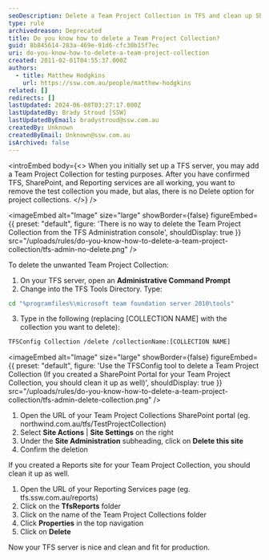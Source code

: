 ```yaml
---
seoDescription: Delete a Team Project Collection in TFS and clean up SharePoint and Reporting Services sites to free up server resources.
type: rule
archivedreason: Deprecated
title: Do you know how to delete a Team Project Collection?
guid: 8b845614-283a-469e-91d6-cfc30b15f7ec
uri: do-you-know-how-to-delete-a-team-project-collection
created: 2011-02-01T04:55:37.000Z
authors:
  - title: Matthew Hodgkins
    url: https://ssw.com.au/people/matthew-hodgkins
related: []
redirects: []
lastUpdated: 2024-06-08T03:27:17.000Z
lastUpdatedBy: Brady Stroud [SSW]
lastUpdatedByEmail: bradystroud@ssw.com.au
createdBy: Unknown
createdByEmail: Unknown@ssw.com.au
isArchived: false
---
```


<introEmbed
  body={<>
When you initially set up a TFS server, you may add a Team Project Collection for testing purposes. After you have confirmed TFS, SharePoint, and Reporting services are all working, you want to remove the test collection you made, but alas, there is no Delete option for project collections.
  </>}
/>

<imageEmbed
  alt="Image"
  size="large"
  showBorder={false}
  figureEmbed={{
    preset: "default",
    figure: 'There is no way to delete the Team Project Collection from the TFS Administration console',
    shouldDisplay: true
  }}
  src="/uploads/rules/do-you-know-how-to-delete-a-team-project-collection/tfs-admin-no-delete.png"
/>

To delete the unwanted Team Project Collection:

1. On your TFS server, open an
   **Administrative Command Prompt**
2. Change into the TFS Tools Directory. Type:

```bash
cd "%programfiles%\microsoft team foundation server 2010\tools"
```

3. Type in the following (replacing [COLLECTION NAME] with the collection you want to delete):

```bash
TFSConfig Collection /delete /collectionName:[COLLECTION NAME]
```


<imageEmbed
  alt="Image"
  size="large"
  showBorder={false}
  figureEmbed={{
    preset: "default",
    figure: 'Use the TFSConfig tool to delete a Team Project Collection (If you created a SharePoint Portal for your Team Project Collection, you should clean it up as well)',
    shouldDisplay: true
  }}
  src="/uploads/rules/do-you-know-how-to-delete-a-team-project-collection/tfs-admin-delete-collection.png"
/>

1. Open the URL of your Team Project Collections SharePoint portal (eg. northwind.com.au/tfs/TestProjectCollection)
2. Select
   **Site Actions** |
   **Site Settings** on the right
3. Under the
   **Site Administration** subheading, click on
   **Delete this site**
4. Confirm the deletion

If you created a Reports site for your Team Project Collection, you should clean it up as well.

1. Open the URL of your Reporting Services page (eg. tfs.ssw.com.au/reports)
2. Click on the
   **TfsReports** folder
3. Click on the name of the Team Project Collections folder
4. Click
   **Properties** in the top navigation
5. Click on
   **Delete**

Now your TFS server is nice and clean and fit for production.
